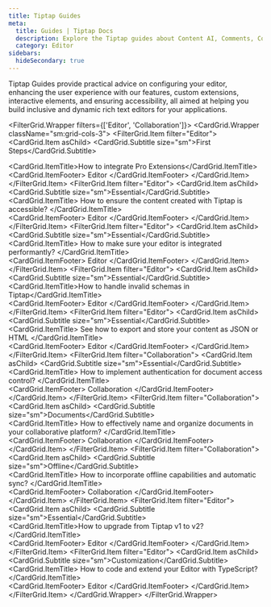 ```yaml
---
title: Tiptap Guides
meta:
  title: Guides | Tiptap Docs
  description: Explore the Tiptap guides about Content AI, Comments, Collaboration, and more to build dynamic and accessible rich-text editors.
  category: Editor
sidebars:
  hideSecondary: true
---
```



Tiptap Guides provide practical advice on configuring your editor, enhancing the user experience with our features, custom extensions, interactive elements, and ensuring accessibility, all aimed at helping you build inclusive and dynamic rich text editors for your applications.

<FilterGrid.Wrapper filters={['Editor', 'Collaboration']}>
  <CardGrid.Wrapper className="sm:grid-cols-3">
    <FilterGrid.Item filter="Editor">
      <CardGrid.Item asChild>
        <Link href="/guides/pro-extensions">
          <CardGrid.Subtitle size="sm">First Steps</CardGrid.Subtitle>
          <div>
            <CardGrid.ItemTitle>How to integrate Pro Extensions</CardGrid.ItemTitle>
          </div>
          <CardGrid.ItemFooter>
            <Tag>Editor</Tag>
          </CardGrid.ItemFooter>
        </Link>
      </CardGrid.Item>
    </FilterGrid.Item>
    <FilterGrid.Item filter="Editor">
      <CardGrid.Item asChild>
        <Link href="/guides/accessibility">
          <CardGrid.Subtitle size="sm">Essential</CardGrid.Subtitle>
          <div>
            <CardGrid.ItemTitle>
              How to ensure the content created with Tiptap is accessible?
            </CardGrid.ItemTitle>
          </div>
          <CardGrid.ItemFooter>
            <Tag>Editor</Tag>
          </CardGrid.ItemFooter>
        </Link>
      </CardGrid.Item>
    </FilterGrid.Item>
    <FilterGrid.Item filter="Editor">
      <CardGrid.Item asChild>
        <Link href="/guides/performance">
          <CardGrid.Subtitle size="sm">Essential</CardGrid.Subtitle>
          <div>
            <CardGrid.ItemTitle>
              How to make sure your editor is integrated performantly?
            </CardGrid.ItemTitle>
          </div>
          <CardGrid.ItemFooter>
            <Tag>Editor</Tag>
          </CardGrid.ItemFooter>
        </Link>
      </CardGrid.Item>
    </FilterGrid.Item>
    <FilterGrid.Item filter="Editor">
      <CardGrid.Item asChild>
        <Link href="/guides/invalid-schema">
          <CardGrid.Subtitle size="sm">Essential</CardGrid.Subtitle>
          <div>
            <CardGrid.ItemTitle>How to handle invalid schemas in Tiptap</CardGrid.ItemTitle>
          </div>
          <CardGrid.ItemFooter>
            <Tag>Editor</Tag>
          </CardGrid.ItemFooter>
        </Link>
      </CardGrid.Item>
    </FilterGrid.Item>
    <FilterGrid.Item filter="Editor">
      <CardGrid.Item asChild>
        <Link href="/guides/output-json-html">
          <CardGrid.Subtitle size="sm">Essential</CardGrid.Subtitle>
          <div>
            <CardGrid.ItemTitle>
              See how to export and store your content as JSON or HTML
            </CardGrid.ItemTitle>
          </div>
          <CardGrid.ItemFooter>
            <Tag>Editor</Tag>
          </CardGrid.ItemFooter>
        </Link>
      </CardGrid.Item>
    </FilterGrid.Item>
    <FilterGrid.Item filter="Collaboration">
      <CardGrid.Item asChild>
        <Link href="/guides/authentication">
          <CardGrid.Subtitle size="sm">Essential</CardGrid.Subtitle>
          <div>
            <CardGrid.ItemTitle>
              How to implement authentication for document access control?
            </CardGrid.ItemTitle>
          </div>
          <CardGrid.ItemFooter>
            <Tag>Collaboration</Tag>
          </CardGrid.ItemFooter>
        </Link>
      </CardGrid.Item>
    </FilterGrid.Item>
    <FilterGrid.Item filter="Collaboration">
      <CardGrid.Item asChild>
        <Link href="/guides/naming-documents">
          <CardGrid.Subtitle size="sm">Documents</CardGrid.Subtitle>
          <div>
            <CardGrid.ItemTitle>
              How to effectively name and organize documents in your collaborative platform?
            </CardGrid.ItemTitle>
          </div>
          <CardGrid.ItemFooter>
            <Tag>Collaboration</Tag>
          </CardGrid.ItemFooter>
        </Link>
      </CardGrid.Item>
    </FilterGrid.Item>
    <FilterGrid.Item filter="Collaboration">
      <CardGrid.Item asChild>
        <Link href="/guides/offline-support">
          <CardGrid.Subtitle size="sm">Offline</CardGrid.Subtitle>
          <div>
            <CardGrid.ItemTitle>
              How to incorporate offline capabilities and automatic sync?
            </CardGrid.ItemTitle>
          </div>
          <CardGrid.ItemFooter>
            <Tag>Collaboration</Tag>
          </CardGrid.ItemFooter>
        </Link>
      </CardGrid.Item>
    </FilterGrid.Item>
    <FilterGrid.Item filter="Editor">
      <CardGrid.Item asChild>
        <Link href="/guides/upgrade-tiptap-v1">
          <CardGrid.Subtitle size="sm">Essential</CardGrid.Subtitle>
          <div>
            <CardGrid.ItemTitle>How to upgrade from Tiptap v1 to v2?</CardGrid.ItemTitle>
          </div>
          <CardGrid.ItemFooter>
            <Tag>Editor</Tag>
          </CardGrid.ItemFooter>
        </Link>
      </CardGrid.Item>
    </FilterGrid.Item>
    <FilterGrid.Item filter="Editor">
      <CardGrid.Item asChild>
        <Link href="/guides/typescript">
          <CardGrid.Subtitle size="sm">Customization</CardGrid.Subtitle>
          <div>
            <CardGrid.ItemTitle>
              How to code and extend your Editor with TypeScript?
            </CardGrid.ItemTitle>
          </div>
          <CardGrid.ItemFooter>
            <Tag>Editor</Tag>
          </CardGrid.ItemFooter>
        </Link>
      </CardGrid.Item>
    </FilterGrid.Item>
  </CardGrid.Wrapper>
</FilterGrid.Wrapper>
